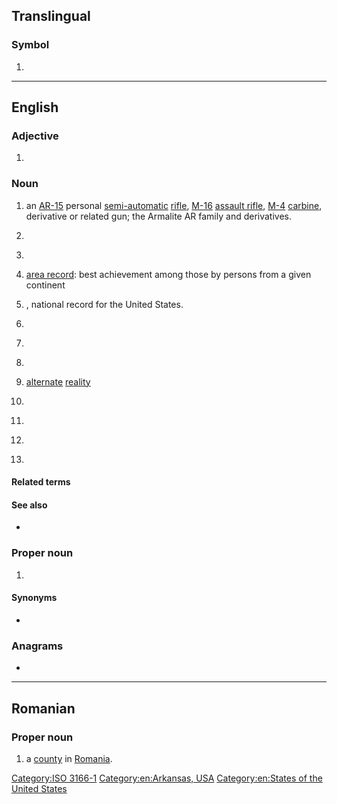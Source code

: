 {{also|Appendix:Variations of "ar"}}
==Translingual==
{{wikipedia}}

===Symbol===
{{head|mul|symbol}}

# {{non-gloss definition|The [[ISO]] 3166-1 two-letter (alpha-2) code for [[Argentina]].}}

[[Category:ISO 3166-1]]

----

==English==

===Adjective===
{{en-adj|-}}

# {{lb|en|statistics}} {{initialism of|en|autoregressive}}

===Noun===
{{en-noun|~}}

# {{lb|en|countable|weaponry}} an [[AR-15]] personal [[semi-automatic]] [[rifle]], [[M-16]] [[assault rifle]], [[M-4]] [[carbine]], derivative or related gun; the Armalite AR family and derivatives.
# {{lb|en|biochemistry}} {{init of|en|[[androgen]] [[receptor]]}}
# {{lb|en|accounting|uncountable|or|plurale tantum}} {{initialism of|en|accounts receivable}}
# {{lb|en|sports|countable}} [[area record]]: best achievement among those by persons from a given continent
# {{lb|en|sports|US|countable}} {{abbreviation of|en|[[American]] [[record]]}}, national record for the United States.
# {{lb|en|crime}} {{initialism of|en|[[armed]] [[robbery]]}}
# {{lb|en|computing|chiefly|uncountable}} {{initialism of|en|augmented reality}}
# {{lb|en|countable}} {{initialism of|en|aspect ratio}}
# {{lb|en|fan fiction}} [[alternate]] [[reality]]
# {{lb|en|meteorology}} {{initialism of|en|w:atmospheric river}}
# {{lb|en|emergency medicine}} {{initialism of|en|artificial respiration}}
# {{lb|en|philately|postal service}} {{initialism of|en|[[acknowledgment]] of [[receipt]]}}
# {{lb|en|law|politics}} {{initialism of|en|[[assembly]] [[resolution]]}}

====Related terms====
{{rel3|en|title=assembly resolution|
|SB
|HB
|SR
|AB
|HR
}}
{{rel3|en|title=augmented reality|
|[[VR]] ([[virtual reality]])
|[[RR]] ([[real reality]])
}}

====See also====
* {{sense|gun}} {{l|en|AK}}

===Proper noun===
{{en-proper noun}}

# {{form of|en|Postal abbreviation|Arkansas}}

====Synonyms====
* {{sense|Arkansas}} {{l|en|Ark.}} {{qualifier|standard, not postal, abbreviation}}

===Anagrams===
* {{anagrams|en|a=ar|RA|Ra}}

[[Category:en:Arkansas, USA]]
[[Category:en:States of the United States]]

----

==Romanian==

===Proper noun===
{{head|ro|proper noun}}

# {{abbreviation of|ro|Arad|dot=,}} a [[county]] in [[Romania]].